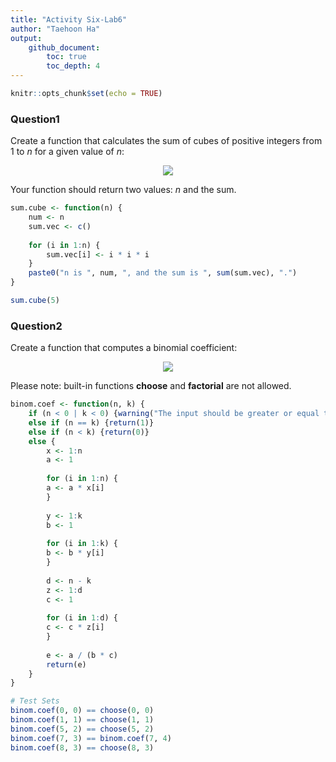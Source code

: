 ```yaml
---
title: "Activity Six-Lab6"
author: "Taehoon Ha"
output: 
    github_document:
        toc: true
        toc_depth: 4
---
```


```r
knitr::opts_chunk$set(echo = TRUE)
```

### Question1 
Create a function that calculates the sum of cubes of positive integers from 1 to $n$ for a given value of $n$:

<p align="center">
<img src = 'https://ws2.sinaimg.cn/large/006tNbRwly1fwruwfxockj301r01w3ya.jpg'>
</p>

Your function should return two values: $n$ and the sum.

```r
sum.cube <- function(n) {
    num <- n
    sum.vec <- c()
    
    for (i in 1:n) {
        sum.vec[i] <- i * i * i
    }
    paste0("n is ", num, ", and the sum is ", sum(sum.vec), ".")
}

sum.cube(5)
```


### Question2
Create a function that computes a binomial coefficient:

<p align="center">
<img src = 'https://ws1.sinaimg.cn/large/006tNbRwly1fwruvsl619j301g01igld.jpg'>
</p>

Please note: built-in functions **choose** and **factorial** are not allowed.

```r
binom.coef <- function(n, k) {
    if (n < 0 | k < 0) {warning("The input should be greater or equal to zero.")}
    else if (n == k) {return(1)}
    else if (n < k) {return(0)}
    else {
        x <- 1:n
        a <- 1
        
        for (i in 1:n) {
        a <- a * x[i]
        } 
        
        y <- 1:k
        b <- 1
        
        for (i in 1:k) {
        b <- b * y[i]
        } 
        
        d <- n - k
        z <- 1:d
        c <- 1
        
        for (i in 1:d) {
        c <- c * z[i]
        }
        
        e <- a / (b * c)
        return(e)
    }
}

# Test Sets
binom.coef(0, 0) == choose(0, 0)
binom.coef(1, 1) == choose(1, 1)
binom.coef(5, 2) == choose(5, 2)
binom.coef(7, 3) == binom.coef(7, 4)
binom.coef(8, 3) == choose(8, 3)
```

